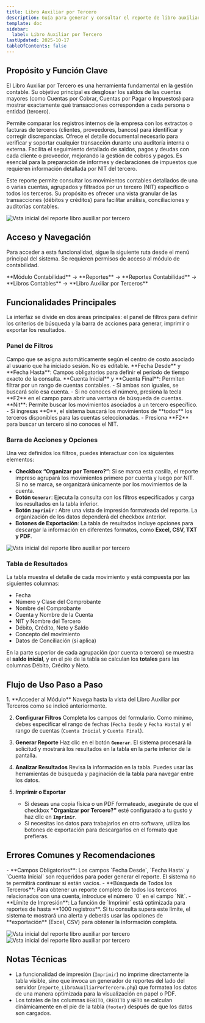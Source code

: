 ```yaml
---
title: Libro Auxiliar por Tercero
description: Guía para generar y consultar el reporte de libro auxiliar, detallando movimientos contables por cuenta y tercero dentro de un rango de fechas específico.
template: doc
sidebar:
  label: Libro Auxiliar por Tercero
lastUpdated: 2025-10-17
tableOfContents: false
---
```



## Propósito y Función Clave

El Libro Auxiliar por Tercero es una herramienta fundamental en la gestión contable. Su objetivo principal es desglosar los saldos de las cuentas mayores (como Cuentas por Cobrar, Cuentas por Pagar o Impuestos) para mostrar exactamente qué transacciones corresponden a cada persona o entidad (tercero).

<CardGrid>
	<Card title="Conciliación Precisa" icon="pencil">
		Permite comparar los registros internos de la empresa con los extractos o facturas de terceros (clientes, proveedores, bancos) para identificar y corregir discrepancias.
	</Card>
	<Card title="Soporte para Auditorías" icon="search">
		Ofrece el detalle documental necesario para verificar y soportar cualquier transacción durante una auditoría interna o externa.
	</Card>
    <Card title="Gestión de Cartera y Proveedores" icon="users">
        Facilita el seguimiento detallado de saldos, pagos y deudas con cada cliente o proveedor, mejorando la gestión de cobros y pagos.
    </Card>
	<Card title="Control Fiscal" icon="notebook">
		Es esencial para la preparación de informes y declaraciones de impuestos que requieren información detallada por NIT del tercero.
	</Card>
</CardGrid>


Este reporte permite consultar los movimientos contables detallados de una o varias cuentas, agrupados y filtrados por un tercero (NIT) específico o todos los terceros. Su propósito es ofrecer una vista granular de las transacciones (débitos y créditos) para facilitar análisis, conciliaciones y auditorías contables.

![Vsta inicial del reporte libro auxiliar por tercero](@assets/guias_usuarios/contabilidad/reportes/LibroAuxiliarPorTerceros/reportes_libro_auxiliar_por_terceros_00.png)

## Acceso y Navegación

Para acceder a esta funcionalidad, sigue la siguiente ruta desde el menú principal del sistema. Se requieren permisos de acceso al módulo de contabilidad.

<Aside type="note" title="Ruta de Navegación">
  **Módulo Contabilidad** → **Reportes** → **Reportes Contabilidad** → **Libros Contables** → **Libro Auxiliar por Terceros**
</Aside>

## Funcionalidades Principales

La interfaz se divide en dos áreas principales: el panel de filtros para definir los criterios de búsqueda y la barra de acciones para generar, imprimir o exportar los resultados.

### Panel de Filtros

<CardGrid>
    <Card title="Centro de Costo" icon="building">
        Campo que se asigna automáticamente según el centro de costo asociado al usuario que ha iniciado sesión. No es editable.
    </Card>
    <Card title="Rango de Fechas" icon="calendar">
        **Fecha Desde** y **Fecha Hasta**: Campos obligatorios para definir el período de tiempo exacto de la consulta.
    </Card>
    <Card title="Rango de Cuentas" icon="document">
        **Cuenta Inicial** y **Cuenta Final**: Permiten filtrar por un rango de cuentas contables.
        - Si ambas son iguales, se buscará solo esa cuenta.
        - Si no conoces el número, presiona la tecla **F2** en el campo para abrir una ventana de búsqueda de cuentas.
    </Card>
    <Card title="Filtro por Tercero (NIT)" icon="user">
        **Nit**: Permite buscar los movimientos asociados a un tercero específico.
        - Si ingresas **0**, el sistema buscará los movimientos de **todos** los terceros disponibles para las cuentas seleccionadas.
        - Presiona **F2** para buscar un tercero si no conoces el NIT.
    </Card>
</CardGrid>

### Barra de Acciones y Opciones

Una vez definidos los filtros, puedes interactuar con los siguientes elementos:

-   **Checkbox “Organizar por Tercero?”**: Si se marca esta casilla, el reporte impreso agrupará los movimientos primero por cuenta y luego por NIT. Si no se marca, se organizará únicamente por los movimientos de la cuenta.
-   **Botón `Generar`**: Ejecuta la consulta con los filtros especificados y carga los resultados en la tabla inferior.
-   **Botón `Imprimir`** <i class="fa fa-print"></i>: Abre una vista de impresión formateada del reporte. La organización de los datos dependerá del checkbox anterior.
-   **Botones de Exportación**: La tabla de resultados incluye opciones para descargar la información en diferentes formatos, como **Excel, CSV, TXT y PDF**.

![Vsta inicial del reporte libro auxiliar por tercero](@assets/guias_usuarios/contabilidad/reportes/LibroAuxiliarPorTerceros/reportes_libro_auxiliar_por_terceros_01.png)

### Tabla de Resultados

La tabla muestra el detalle de cada movimiento y está compuesta por las siguientes columnas:
* Fecha
* Número y Clase del Comprobante
* Nombre del Comprobante
* Cuenta y Nombre de la Cuenta
* NIT y Nombre del Tercero
* Débito, Crédito, Neto y Saldo
* Concepto del movimiento
* Datos de Conciliación (si aplica)

En la parte superior de cada agrupación (por cuenta o tercero) se muestra el **saldo inicial**, y en el pie de la tabla se calculan los **totales** para las columnas Débito, Crédito y Neto.

## Flujo de Uso Paso a Paso

<Steps>
1.  **Acceder al Módulo**
    Navega hasta la vista del Libro Auxiliar por Terceros como se indicó anteriormente.

2.  **Configurar Filtros**
    Completa los campos del formulario. Como mínimo, debes especificar el rango de fechas (`Fecha Desde` y `Fecha Hasta`) y el rango de cuentas (`Cuenta Inicial` y `Cuenta Final`).

3.  **Generar Reporte**
    Haz clic en el botón **`Generar`**. El sistema procesará la solicitud y mostrará los resultados en la tabla en la parte inferior de la pantalla.

4.  **Analizar Resultados**
    Revisa la información en la tabla. Puedes usar las herramientas de búsqueda y paginación de la tabla para navegar entre los datos.

5.  **Imprimir o Exportar**
    - Si deseas una copia física o un PDF formateado, asegúrate de que el checkbox **"Organizar por Tercero?"** esté configurado a tu gusto y haz clic en **`Imprimir`**.
    - Si necesitas los datos para trabajarlos en otro software, utiliza los botones de exportación para descargarlos en el formato que prefieras.
</Steps>

## Errores Comunes y Recomendaciones

<Aside type="caution" title="Puntos a Considerar">
-   **Campos Obligatorios**: Los campos `Fecha Desde`, `Fecha Hasta` y `Cuenta Inicial` son requeridos para poder generar el reporte. El sistema no te permitirá continuar si están vacíos.
-   **Búsqueda de Todos los Terceros**: Para obtener un reporte completo de todos los terceros relacionados con una cuenta, introduce el número `0` en el campo `Nit`.
-   **Límite de Impresión**: La función de `Imprimir` está optimizada para reportes de hasta **1000 registros**. Si tu consulta supera este límite, el sistema te mostrará una alerta y deberás usar las opciones de **exportación** (Excel, CSV) para obtener la información completa.
</Aside>

![Vsta inicial del reporte libro auxiliar por tercero](@assets/guias_usuarios/contabilidad/reportes/LibroAuxiliarPorTerceros/reportes_libro_auxiliar_por_terceros_02.png)
![Vsta inicial del reporte libro auxiliar por tercero](@assets/guias_usuarios/contabilidad/reportes/LibroAuxiliarPorTerceros/reportes_libro_auxiliar_por_terceros_03.png)

## Notas Técnicas

-   La funcionalidad de impresión (`Imprimir`) no imprime directamente la tabla visible, sino que invoca un generador de reportes del lado del servidor (`reporte_LibroAuxiliarPorTercero.php`) que formatea los datos de una manera optimizada para la visualización en papel o PDF.
-   Los totales de las columnas `DEBITO`, `CREDITO` y `NETO` se calculan dinámicamente en el pie de la tabla (`footer`) después de que los datos son cargados.


